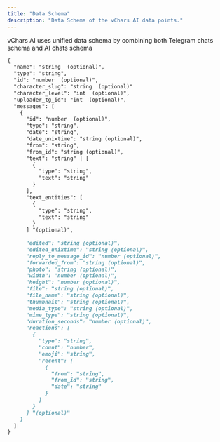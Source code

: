 ```yaml
---
title: "Data Schema"
description: "Data Schema of the vChars AI data points."
---
```


vChars AI uses unified data schema by combining both Telegram chats schema and AI chats schema

```md
{
  "name": "string  (optional)",
  "type": "string",
  "id": "number  (optional)",
  "character_slug": "string  (optional)"
  "character_level": "int  (optional)",
  "uploader_tg_id": "int  (optional)",
  "messages": [
    {
      "id": "number  (optional)",
      "type": "string",
      "date": "string",
      "date_unixtime": "string (optional)",
      "from": "string", 
      "from_id": "string (optional)",
      "text": "string" | [
        {
          "type": "string",
          "text": "string"
        }
      ],
      "text_entities": [
        {
          "type": "string",
          "text": "string"
        }
      ] "(optional)",
      
      "edited": "string (optional)",
      "edited_unixtime": "string (optional)",
      "reply_to_message_id": "number (optional)",
      "forwarded_from": "string (optional)",
      "photo": "string (optional)",
      "width": "number (optional)",
      "height": "number (optional)",
      "file": "string (optional)",
      "file_name": "string (optional)",
      "thumbnail": "string (optional)", 
      "media_type": "string (optional)",
      "mime_type": "string (optional)",
      "duration_seconds": "number (optional)",
      "reactions": [
        {
          "type": "string",
          "count": "number",
          "emoji": "string",
          "recent": [
            {
              "from": "string",
              "from_id": "string", 
              "date": "string"
            }
          ]
        }
      ] "(optional)"
    }
  ]
}
```